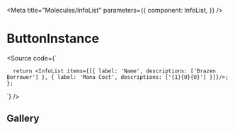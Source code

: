 

<Meta
  title="Molecules/InfoList"
  parameters={{
    component: InfoList,
  }}
/>

# ButtonInstance

<Source code={`
    
      return <InfoList items={[{ label: 'Name', descriptions: ['Brazen Borrower'] }, { label: 'Mana Cost', descriptions: ['{1}{U}{U}'] }]}/>;
    };
`} />

<Props of={InfoList} />

## Gallery

<Preview withSource="open">
  <Story name="Basic" >
      <InfoList items={[{ label: 'Name', descriptions: ['Brazen Borrower'] }, { label: 'Mana Cost', descriptions: ['{1}{U}{U}'] }]}/>
  </Story>
  <Story name="Full Info" >
      <InfoList items={[
       { label: 'Name', descriptions: ['Brazen Borrower'] }, 
       { label: 'Mana Cost', descriptions: ['{1}{U}{U}']},
       { label: 'Type', descriptions: ['Creature']},
       { label: 'Sub Type', descriptions: ['Faerie Rogue']},
       { label: 'Power/Toughness', descriptions: ['3/1']},
       { label: 'Text', descriptions: ['Flash', 'Flying', 'Brazen Borrower can block only creatures with flying.']},
      ]}/>
  </Story>
</Preview>
